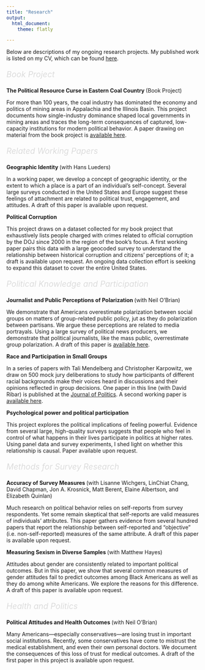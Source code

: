 ```yaml
---
title: "Research"
output:
  html_document:
    theme: flatly

---
```


<link rel="stylesheet" href="papercss-master/src/styles.scss" type="text/css">


Below are descriptions of my ongoing research projects. My published work is listed on my CV, which can be found [here](mitchell_elder_cv.pdf).

<p style="color:Gainsboro;font-size:150%;"> <em> Book Project </em></p>

<b> The Political Resource Curse in Eastern Coal Country </b> (Book Project)

For more than 100 years, the coal industry has dominated the economy and politics of mining areas in Appalachia and the Illinois Basin. This project documents how single-industry dominance shaped local governments in mining areas and traces the long-term consequences of captured, low-capacity institutions for modern political behavior. A paper drawing on material from the book project is [available here](jmp_mitchellelder.pdf). 

<p style="color:Gainsboro;font-size:150%;"> <em> Related Working Papers </em></p>

<b> Geographic Identity </b> (with Hans Lueders)

In a working paper, we develop a concept of geographic identity, or the extent to which a place is a part of an individual's self-concept. Several large surveys conducted in the United States and Europe suggest these feelings of attachment are related to political trust, engagement, and attitudes. A draft of this paper is available upon request.


<b> Political Corruption </b>

This project draws on a dataset collected for my book project that exhaustively lists people charged with crimes related to official corruption by the DOJ since 2000 in the region of the book's focus. A first working paper pairs this data with a large geocoded survey to understand the relationship between historical corruption and citizens' perceptions of it; a draft is available upon request. An ongoing data collection effort is seeking to expand this dataset to cover the entire United States.


<p style="color:Gainsboro;font-size:150%;"> <em> Political Knowledge and Participation </em></p>


<b> Journalist and Public Perceptions of Polarization </b> (with Neil O'Brian)

We demonstrate that Americans overestimate polarization between social groups on matters of group-related public policy, jut as they do polarization between partisans. We argue these perceptions are related to media portrayals. Using a large survey of political news producers, we demonstrate that political journalists, like the mass public, overrestimate group polarization. A draft of this paper is [available here](perceptions_draft.pdf). 



<b> Race and Participation in Small Groups </b>

In a series of papers with Tali Mendelberg and Christopher Karpowitz, we draw on 500 mock jury deliberations to study how participants of different racial backgrounds make their voices heard in discussions and their opinions reflected in group decisions. One paper in this line (with David Ribar) is published at the [Journal of Politics](https://www.journals.uchicago.edu/doi/full/10.1086/726946). A second working paper is [available here](jury_deliberation.pdf). 



<b> Psychological power and political participation </b>

This project explores the political implications of feeling powerful. Evidence from several large, high-quality surveys suggests that people who feel in control of what happens in their lives participate in politics at higher rates. Using panel data and survey experiments, I shed light on whether this relationship is causal. Paper available upon request.


<p style="color:Gainsboro;font-size:150%;"> <em> Methods for Survey Research </em></p>

<b> Accuracy of Survey Measures </b> (with Lisanne Wichgers, LinChiat Chang, David Chapman, Jon A. Krosnick, Matt Berent, Elaine Albertson, and Elizabeth Quinlan)

Much research on political behavior relies on self-reports from survey respondents. Yet some remain skeptical that self-reports are valid measures of individuals' attributes. This paper gathers evidence from several hundred papers that report the relationship between self-reported and "objective" (i.e. non-self-reported) measures of the same attribute. A draft of this paper is available upon request.

<b> Measuring Sexism in Diverse Samples </b> (with Matthew Hayes)

Attitudes about gender are consistently related to important political outcomes. But in this paper, we show that several common measures of gender attitudes fail to predict outcomes among Black Americans as well as they do among white Americans. We explore the reasons for this difference. A draft of this paper is available upon request.

<p style="color:Gainsboro;font-size:150%;"> <em> Health and Politics </em></p>

<b> Political Attitudes and Health Outcomes </b> (with Neil O'Brian)

Many Americans---especially conservatives---are losing trust in important social institutions. Recently, some conservatives have come to mistrust the medical establishment, and even their own personal doctors. We document the consequences of this loss of trust for medical outcomes. A draft of the first paper in this project is available upon request.


